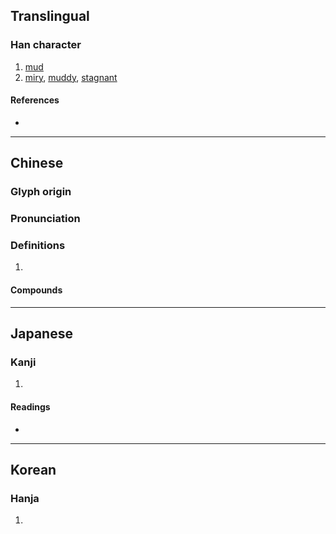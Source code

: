 {{also|泞}}
{{character info/new}}
==Translingual==

===Han character===
{{Han char|rn=85|rad=水|as=14|sn=17|four=33121|canj=EJPN|ids=⿰氵寧}}

# [[mud]]
# [[miry]], [[muddy]], [[stagnant]]

====References====
* {{Han ref|kx=0655.270|dkj=18487|dj=1065.230|hdz=31773.090|uh=6FD8|ud=28632|bh=C0D7|bd=49367}}

----

==Chinese==
{{zh-forms|s=泞}}

===Glyph origin===
{{Han etym}}

===Pronunciation===
{{zh-pron
|m=nìng
|c=ning6
|mn=lêng/tw:léng/lēng
|mn_note=lêng - vernacular (俗); lēng - literary
|mc=y
|oc=y
|cat=n,a
}}

===Definitions===
{{zh-hanzi}}

# {{rfdef|zh}}

====Compounds====
{{zh-der|汀濘|泥濘|淖濘|濘淖|濘滯}}

----

==Japanese==

===Kanji===
{{ja-kanji|grade=|rs=水14}}

# {{defn|lang=ja|sort=水14}}

====Readings====
* {{ja-readings|on=[[ねい]] (nei)|kun=[[ぬかる]] (nukaru)}}

----

==Korean==

===Hanja===
{{ko-hanja|hangeul=[[녕]]>[[영]]|eumhun=|rv=nyeong>yeong|mr=nyŏng>yŏng|y=nyeng>yeng}}

# {{defn|lang=ko|sort=水14}}